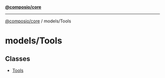 [**@composio/core**](../../README.mdx)

***

[@composio/core](../../README.mdx) / models/Tools

# models/Tools

## Classes

- [Tools](classes/Tools.mdx)
